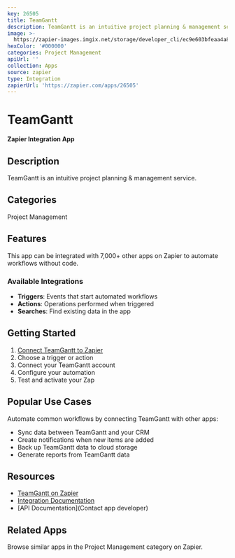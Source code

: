 ```yaml
---
key: 26505
title: TeamGantt
description: TeamGantt is an intuitive project planning & management service.
image: >-
  https://zapier-images.imgix.net/storage/developer_cli/ec9e603bfeaa4a8338d97919330e2ba2_2.png?auto=format%2Ccompress&ixlib=python-3.0.0&q=50
hexColor: '#000000'
categories: Project Management
apiUrl: ''
collection: Apps
source: zapier
type: Integration
zapierUrl: 'https://zapier.com/apps/26505'
---
```

# TeamGantt

**Zapier Integration App**

## Description

TeamGantt is an intuitive project planning & management service.

## Categories

Project Management

## Features

This app can be integrated with 7,000+ other apps on Zapier to automate workflows without code.

### Available Integrations

- **Triggers**: Events that start automated workflows
- **Actions**: Operations performed when triggered
- **Searches**: Find existing data in the app

## Getting Started

1. [Connect TeamGantt to Zapier](https://zapier.com/apps/26505)
2. Choose a trigger or action
3. Connect your TeamGantt account
4. Configure your automation
5. Test and activate your Zap

## Popular Use Cases

Automate common workflows by connecting TeamGantt with other apps:

- Sync data between TeamGantt and your CRM
- Create notifications when new items are added
- Back up TeamGantt data to cloud storage
- Generate reports from TeamGantt data

## Resources

- [TeamGantt on Zapier](https://zapier.com/apps/26505)
- [Integration Documentation](https://zapier.com/apps/26505/integrations)
- [API Documentation](Contact app developer)

## Related Apps

Browse similar apps in the Project Management category on Zapier.
